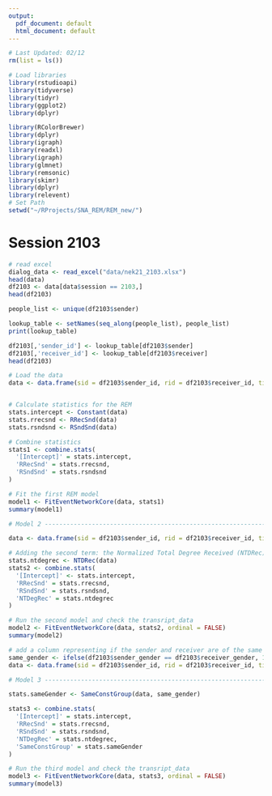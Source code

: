 ```yaml
---
output:
  pdf_document: default
  html_document: default
---
```

```r
# Last Updated: 02/12
rm(list = ls())

# Load libraries
library(rstudioapi)
library(tidyverse)
library(tidyr)
library(ggplot2)
library(dplyr)

library(RColorBrewer)
library(dplyr)
library(igraph)
library(readxl)
library(igraph)
library(glmnet)
library(remsonic)
library(skimr)
library(dplyr)
library(relevent)
# Set Path
setwd("~/RProjects/SNA_REM/REM_new/")
```

# Session 2103
```r
# read excel
dialog_data <- read_excel("data/nek21_2103.xlsx")
head(data)
df2103 <- data[data$session == 2103,]
head(df2103)
```
```r

people_list <- unique(df2103$sender)

lookup_table <- setNames(seq_along(people_list), people_list)
print(lookup_table)

df2103[,'sender_id'] <- lookup_table[df2103$sender]
df2103[,'receiver_id'] <- lookup_table[df2103$receiver]
head(df2103)
```





```r
# Load the data
data <- data.frame(sid = df2103$sender_id, rid = df2103$receiver_id, time = df2103$event_order)


# Calculate statistics for the REM
stats.intercept <- Constant(data)
stats.rrecsnd <- RRecSnd(data)
stats.rsndsnd <- RSndSnd(data)

# Combine statistics
stats1 <- combine.stats(
  '[Intercept]' = stats.intercept,
  'RRecSnd' = stats.rrecsnd,
  'RSndSnd' = stats.rsndsnd
)

# Fit the first REM model
model1 <- FitEventNetworkCore(data, stats1)
summary(model1)

```


```r

# Model 2 -----------------------------------------------------------------

data <- data.frame(sid = df2103$sender_id, rid = df2103$receiver_id, time = df2103$event_order,sender_dialog = df2103$sender_dialog)

# Adding the second term: the Normalized Total Degree Received (NTDRec)
stats.ntdegrec <- NTDRec(data)
stats2 <- combine.stats(
  '[Intercept]' <- stats.intercept,
  'RRecSnd' = stats.rrecsnd,
  'RSndSnd' = stats.rsndsnd,
  'NTDegRec' = stats.ntdegrec
)

# Run the second model and check the transript_data
model2 <- FitEventNetworkCore(data, stats2, ordinal = FALSE)
summary(model2)
```


```r

# add a column representing if the sender and receiver are of the same gender
same_gender <- ifelse(df2103$sender_gender == df2103$receiver_gender, 1, 0)
data <- data.frame(sid = df2103$sender_id, rid = df2103$receiver_id, time = df2103$event_order,sender_dialog = df2103$sender_dialog)

# Model 3 -----------------------------------------------------------------

stats.sameGender <- SameConstGroup(data, same_gender)

stats3 <- combine.stats(
  '[Intercept]' = stats.intercept,
  'RRecSnd' = stats.rrecsnd,
  'RSndSnd' = stats.rsndsnd,
  'NTDegRec' = stats.ntdegrec,
  'SameConstGroup' = stats.sameGender
)

# Run the third model and check the transript_data
model3 <- FitEventNetworkCore(data, stats3, ordinal = FALSE)
summary(model3)
```



